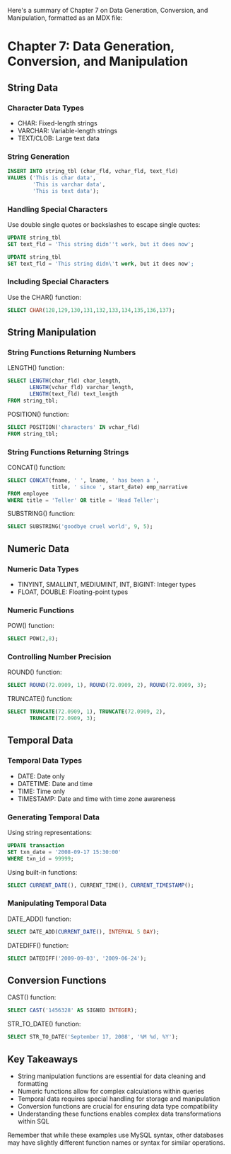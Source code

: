 Here's a summary of Chapter 7 on Data Generation, Conversion, and Manipulation, formatted as an MDX file:

# Chapter 7: Data Generation, Conversion, and Manipulation

## String Data

### Character Data Types

- CHAR: Fixed-length strings
- VARCHAR: Variable-length strings
- TEXT/CLOB: Large text data

### String Generation

```sql
INSERT INTO string_tbl (char_fld, vchar_fld, text_fld)
VALUES ('This is char data',
        'This is varchar data',
        'This is text data');
```

### Handling Special Characters

Use double single quotes or backslashes to escape single quotes:

```sql
UPDATE string_tbl
SET text_fld = 'This string didn''t work, but it does now';

UPDATE string_tbl
SET text_fld = 'This string didn\'t work, but it does now';
```

### Including Special Characters

Use the CHAR() function:

```sql
SELECT CHAR(128,129,130,131,132,133,134,135,136,137);
```

## String Manipulation

### String Functions Returning Numbers

LENGTH() function:

```sql
SELECT LENGTH(char_fld) char_length,
       LENGTH(vchar_fld) varchar_length,
       LENGTH(text_fld) text_length
FROM string_tbl;
```

POSITION() function:

```sql
SELECT POSITION('characters' IN vchar_fld)
FROM string_tbl;
```

### String Functions Returning Strings

CONCAT() function:

```sql
SELECT CONCAT(fname, ' ', lname, ' has been a ',
              title, ' since ', start_date) emp_narrative
FROM employee
WHERE title = 'Teller' OR title = 'Head Teller';
```

SUBSTRING() function:

```sql
SELECT SUBSTRING('goodbye cruel world', 9, 5);
```

## Numeric Data

### Numeric Data Types

- TINYINT, SMALLINT, MEDIUMINT, INT, BIGINT: Integer types
- FLOAT, DOUBLE: Floating-point types

### Numeric Functions

POW() function:

```sql
SELECT POW(2,8);
```

### Controlling Number Precision

ROUND() function:

```sql
SELECT ROUND(72.0909, 1), ROUND(72.0909, 2), ROUND(72.0909, 3);
```

TRUNCATE() function:

```sql
SELECT TRUNCATE(72.0909, 1), TRUNCATE(72.0909, 2),
       TRUNCATE(72.0909, 3);
```

## Temporal Data

### Temporal Data Types

- DATE: Date only
- DATETIME: Date and time
- TIME: Time only
- TIMESTAMP: Date and time with time zone awareness

### Generating Temporal Data

Using string representations:

```sql
UPDATE transaction
SET txn_date = '2008-09-17 15:30:00'
WHERE txn_id = 99999;
```

Using built-in functions:

```sql
SELECT CURRENT_DATE(), CURRENT_TIME(), CURRENT_TIMESTAMP();
```

### Manipulating Temporal Data

DATE_ADD() function:

```sql
SELECT DATE_ADD(CURRENT_DATE(), INTERVAL 5 DAY);
```

DATEDIFF() function:

```sql
SELECT DATEDIFF('2009-09-03', '2009-06-24');
```

## Conversion Functions

CAST() function:

```sql
SELECT CAST('1456328' AS SIGNED INTEGER);
```

STR_TO_DATE() function:

```sql
SELECT STR_TO_DATE('September 17, 2008', '%M %d, %Y');
```

## Key Takeaways

- String manipulation functions are essential for data cleaning and formatting
- Numeric functions allow for complex calculations within queries
- Temporal data requires special handling for storage and manipulation
- Conversion functions are crucial for ensuring data type compatibility
- Understanding these functions enables complex data transformations within SQL

Remember that while these examples use MySQL syntax, other databases may have slightly different function names or syntax for similar operations.
